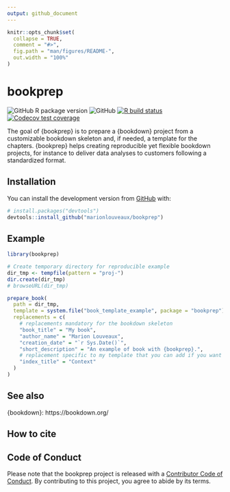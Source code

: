 ```yaml
---
output: github_document
---
```


<!-- README.md is generated from README.Rmd. Please edit that file -->

```r
knitr::opts_chunk$set(
  collapse = TRUE,
  comment = "#>",
  fig.path = "man/figures/README-",
  out.width = "100%"
)
```

# bookprep

<!-- badges: start -->
![GitHub R package version](https://img.shields.io/github/r-package/v/marionlouveaux/bookprep?style=plastic)
![GitHub](https://img.shields.io/github/license/marionlouveaux/bookprep?style=plastic)
[![R build status](https://github.com/marionlouveaux/bookprep/workflows/R-CMD-check/badge.svg)](https://github.com/marionlouveaux/bookprep/actions)
[![Codecov test coverage](https://codecov.io/gh/marionlouveaux/bookprep/branch/master/graph/badge.svg)](https://codecov.io/gh/marionlouveaux/bookprep?branch=master)
<!-- badges: end -->


<!-- Short description -->
The goal of {bookprep} is to prepare a {bookdown} project from a customizable bookdown skeleton and, if needed, a template for the chapters. {bookprep} helps creating reproducible yet flexible bookdown projects, for instance to deliver data analyses to customers following a standardized format.

## Installation

<!--

You can install the released version of bookprep from [CRAN](https://CRAN.R-project.org) with:

``` r
install.packages("bookprep")
```
-->
 
You can install the development version from [GitHub](https://github.com/) with:

``` r
# install.packages("devtools")
devtools::install_github("marionlouveaux/bookprep")
```

## Example
<!-- Brief demo usage -->

```r
library(bookprep)

# Create temporary directory for reproducible example
dir_tmp <- tempfile(pattern = "proj-")
dir.create(dir_tmp)
# browseURL(dir_tmp)

prepare_book(
  path = dir_tmp,
  template = system.file("book_template_example", package = "bookprep"),
  replacements = c(
    # replacements mandatory for the bookdown skeleton
    "book_title" = "My book",
    "author_name" = "Marion Louveaux",
    "creation_date" = "`r Sys.Date()`",
    "short_description" = "An example of book with {bookprep}.",
    # replacement specific to my template that you can add if you want
    "index_title" = "Context"
  )
)
```


## See also
<!-- Related packages -->
{bookdown}: https://bookdown.org/


## How to cite     

## Code of Conduct

Please note that the bookprep project is released with a [Contributor Code of Conduct](https://contributor-covenant.org/version/2/0/CODE_OF_CONDUCT.html). By contributing to this project, you agree to abide by its terms.


